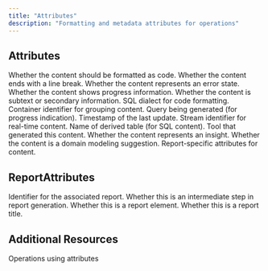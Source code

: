```yaml
---
title: "Attributes"
description: "Formatting and metadata attributes for operations"
---
```


## Attributes

<ParamField path="code" type="Boolean">
  Whether the content should be formatted as code.
</ParamField>

<ParamField path="endline" type="Boolean">
  Whether the content ends with a line break.
</ParamField>

<ParamField path="error" type="Boolean">
  Whether the content represents an error state.
</ParamField>

<ParamField path="progress" type="Boolean">
  Whether the content shows progress information.
</ParamField>

<ParamField path="subtext" type="Boolean">
  Whether the content is subtext or secondary information.
</ParamField>

<ParamField path="sqlDialect" type="String">
  SQL dialect for code formatting.
</ParamField>

<ParamField path="containerId" type="String">
  Container identifier for grouping content.
</ParamField>

<ParamField path="generatingQuery" type="String">
  Query being generated (for progress indication).
</ParamField>

<ParamField path="updatedAt" type="String">
  Timestamp of the last update.
</ParamField>

<ParamField path="streamId" type="String">
  Stream identifier for real-time content.
</ParamField>

<ParamField path="derivedTableName" type="String">
  Name of derived table (for SQL content).
</ParamField>

<ParamField path="tool" type="String">
  Tool that generated this content.
</ParamField>

<ParamField path="isInsight" type="Boolean">
  Whether the content represents an insight.
</ParamField>

<ParamField path="isDomainModelingSuggestion" type="Boolean">
  Whether the content is a domain modeling suggestion.
</ParamField>

<ParamField path="reportAttributes" type="ReportAttributes">
  Report-specific attributes for content.
</ParamField>

## ReportAttributes

<ParamField path="reportId" type="String">
  Identifier for the associated report.
</ParamField>

<ParamField path="intermediateStep" type="Boolean">
  Whether this is an intermediate step in report generation.
</ParamField>

<ParamField path="reportElement" type="Boolean">
  Whether this is a report element.
</ParamField>

<ParamField path="reportTitle" type="Boolean">
  Whether this is a report title.
</ParamField>

## Additional Resources

<CardGroup cols={2}>
  <Card title="Operation Schema" icon="settings" href="/integrations/graphql-api/objects/operation">
    Operations using attributes
  </Card>
</CardGroup>

